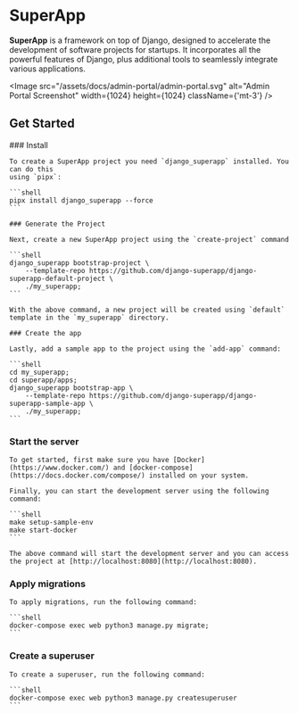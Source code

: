 
# SuperApp

**SuperApp** is a framework on top of Django, designed to accelerate the development of software projects for startups. It incorporates all the powerful features of Django, plus additional tools to seamlessly integrate various applications.

<Image src="/assets/docs/admin-portal/admin-portal.svg" alt="Admin Portal Screenshot" width={1024} height={1024} className={'mt-3'} />


## Get Started

<Steps>
    ### Install

    To create a SuperApp project you need `django_superapp` installed. You can do this
    using `pipx`:

    ```shell
    pipx install django_superapp --force
    ```

    ### Generate the Project

    Next, create a new SuperApp project using the `create-project` command

    ```shell
    django_superapp bootstrap-project \
        --template-repo https://github.com/django-superapp/django-superapp-default-project \
        ./my_superapp;
    ```

    With the above command, a new project will be created using `default` template in the `my_superapp` directory.

    ### Create the app

    Lastly, add a sample app to the project using the `add-app` command:

    ```shell
    cd my_superapp;
    cd superapp/apps;
    django_superapp bootstrap-app \
        --template-repo https://github.com/django-superapp/django-superapp-sample-app \
        ./my_superapp;
    ```

### Start the server
    To get started, first make sure you have [Docker](https://www.docker.com/) and [docker-compose](https://docs.docker.com/compose/) installed on your system.

    Finally, you can start the development server using the following command:

    ```shell
    make setup-sample-env
    make start-docker
    ```

    The above command will start the development server and you can access the project at [http://localhost:8080](http://localhost:8080).


### Apply migrations

    To apply migrations, run the following command:

    ```shell
    docker-compose exec web python3 manage.py migrate;
    ```

### Create a superuser

    To create a superuser, run the following command:

    ```shell
    docker-compose exec web python3 manage.py createsuperuser
    ```
</Steps>

